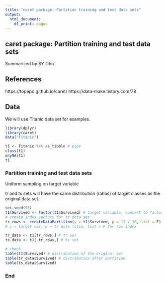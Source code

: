 ```yaml
---
title: "caret package: Partition training and test data sets"
output:
  html_document:
    df_print: paged
---
```

## caret package: Partition training and test data sets
Summarized by SY Ohn

## References

https://topepo.github.io/caret/
https://data-make.tistory.com/78

## Data

We will use Titanic data set for examples.

```r
library(dplyr) 
library(caret)
data("Titanic")

t1 <- Titanic %>% as_tibble # pipe 
class(t1)
anyNA(t1)
t1
```

### Partition training and test data sets

Uniform sampling on target variable 

tr and ts sets will have the same distribution (ratios) of target classes as the original data set.  

```r

set.seed(55)
t1$Survived <- factor(t1$Survived) # target variable, convert to factor
# create index vectors for tr data set
tr_rows <- createDataPartition(y = t1$Survived, p = 12 / 16, list = F)
# y = target var, p = tr data ratio, list = F for row index

tr_data <- t1[tr_rows,] # tr set
ts_data <- t1[-tr_rows,] # ts set

# check 
table(t1$Survived) # distribution of the original set 
table(tr_data$Survived) # distribution after partition
table(ts_data$Survived)
```

### End